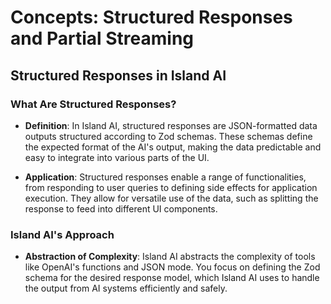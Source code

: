# Concepts: Structured Responses and Partial Streaming

## Structured Responses in Island AI

### What Are Structured Responses?
- **Definition**: In Island AI, structured responses are JSON-formatted data outputs structured according to Zod schemas. These schemas define the expected format of the AI's output, making the data predictable and easy to integrate into various parts of the UI.

- **Application**: Structured responses enable a range of functionalities, from responding to user queries to defining side effects for application execution. They allow for versatile use of the data, such as splitting the response to feed into different UI components.

### Island AI's Approach
- **Abstraction of Complexity**: Island AI abstracts the complexity of tools like OpenAI's functions and JSON mode. You focus on defining the Zod schema for the desired response model, which Island AI uses to handle the output from AI systems efficiently and safely.
